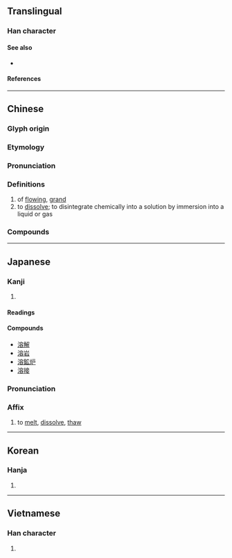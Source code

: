 {{also|浴}}
{{character info}}
==Translingual==

===Han character===
{{Han char|rn=85|rad=水|as=10|sn=13|four=33168|canj=EJCR|ids=⿰氵容}}

====See also====
* {{l|mul|浴}} <!-- visually similar: differs in just one component -->

====References====
{{Han ref|kx=0641.040|dkj=17983|dj=1048.120|hdz=31708.090|uh=6EB6}}

----

==Chinese==
{{zh-forms}}

===Glyph origin===
{{Han etym}}
{{Han compound|水|alt1=氵|t1=water|容|ls=psc|c1=s|c2=p}}

===Etymology===
{{rfe|zh|What relation is there between [[融]], [[鎔]], [[熔]], and [[溶]]?}}

===Pronunciation===
{{zh-pron
|m=róng
|c=jung4
|h=pfs=yùng
|md=ṳ̀ng
|mn=qz,tw,xm:iûⁿ/zz:iôⁿ/ml,jj,tw:iông
|mn_note=iûⁿ/iôⁿ - vernacular; iông - literary
|mn-t=ion5/iên5
|mn-t_note=ion5 - Shantou; iên5 - Chaozhou
|w=
|mc=y
|oc=y
|cat=v
}}

===Definitions===
{{zh-hanzi}}
# of [[flowing]], [[grand]]
# to [[dissolve]]; to disintegrate chemically into a solution by immersion into a liquid or gas

===Compounds===
{{zh-der|不溶|可溶性|岩溶|暖溶溶|氣態溶液|汗溶溶|沇溶|液態溶液|溶㵝|溶入|溶劑|溶化|溶合|溶媒|溶氧量|溶液|溶溶|溶溶洩洩|溶溶脈脈|溶溶蕩蕩|溶蝕|溶解|溶解度|溶解熱|溶質|澒溶|真溶液|飽和溶液|河溶}}

----

==Japanese==

===Kanji===
{{ja-kanji|grade=c|rs=水10}}

# {{rfdef|ja|sort=水10}}

====Readings====
{{ja-readings
|goon=ゆう
|kanon=よう
|kun=と-く, と-かす, と-ける
}}

====Compounds====
* [[溶解]]
* [[溶岩]]
* [[溶鉱炉]]
* [[溶接]]

{{ja-kanjitab|よう|yomi=kanon}}

===Pronunciation===
{{ja-pron|よう|y=kanon}}

===Affix===
{{ja-pos|affix|よう}}

# to [[melt]], [[dissolve]], [[thaw]]

----

==Korean==

===Hanja===
{{ko-hanja|용}}

# {{rfdef|ko|sort=水10}}

----

==Vietnamese==

===Han character===
{{vi-readings|rs=水10|reading=[[dung]]}}

# {{rfdef|vi|sort=水10}}